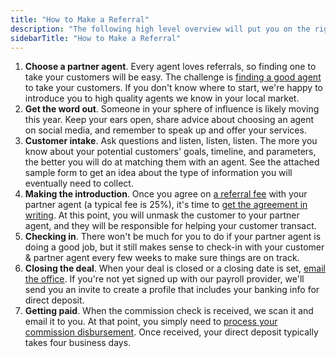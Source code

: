 ```yaml
---
title: "How to Make a Referral"
description: "The following high level overview will put you on the right track to earn your first referral commission!"
sidebarTitle: "How to Make a Referral"
---
```


1. **Choose a partner agent**. Every agent loves referrals, so finding one to take your customers will be easy. The challenge is [finding a good agent](https://app.generalreferral.com/kb/referral-transactions/who-receives-referral) to take your customers. If you don't know where to start, we're happy to introduce you to high quality agents we know in your local market.
2. **Get the word out**. Someone in your sphere of influence is likely moving this year. Keep your ears open, share advice about choosing an agent on social media, and remember to speak up and offer your services.
3. **Customer intake**. Ask questions and listen, listen, listen. The more you know about your potential customers' goals, timeline, and parameters, the better you will do at matching them with an agent. See the attached sample form to get an idea about the type of information you will eventually need to collect.
4. **Making the introduction**. Once you agree on [a referral fee](https://www.generalreferral.com/blog/referral-fees) with your partner agent (a typical fee is 25%), it's time to [get the agreement in writing](https://docs.generalreferral.com/knowledge-base/referral-transactions/how-to-submit-referral). At this point, you will unmask the customer to your partner agent, and they will be responsible for helping your customer transact.
5. **Checking in**. There won't be much for you to do if your partner agent is doing a good job, but it still makes sense to check-in with your customer & partner agent every few weeks to make sure things are on track.
6. **Closing the deal**. When your deal is closed or a closing date is set, [email the office](https://app.generalreferral.com/contact). If you're not yet signed up with our payroll provider, we'll send you an invite to create a profile that includes your banking info for direct deposit.
7. **Getting paid**. When the commission check is received, we scan it and email it to you. At that point, you simply need to [process your commission disbursement](https://docs.generalreferral.com/knowledge-base/referral-transactions/how-to-get-paid). Once received, your direct deposit typically takes four business days.